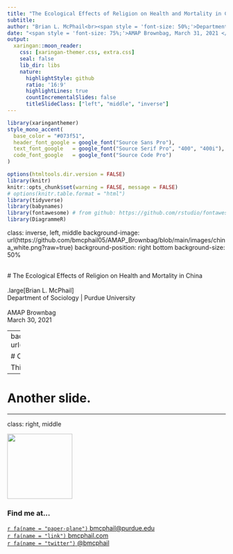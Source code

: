 ```yaml
---
title: "The Ecological Effects of Religion on Health and Mortality in China"
subtitle: 
author: "Brian L. McPhail<br><span style = 'font-size: 50%;'>Department of Sociology | Purdue University</span>"
date: "<span style = 'font-size: 75%;'>AMAP Brownbag, March 31, 2021 </span>"
output:
  xaringan::moon_reader:
    css: [xaringan-themer.css, extra.css]
    seal: false
    lib_dir: libs
    nature:
      highlightStyle: github
      ratio: '16:9'
      highlightLines: true
      countIncrementalSlides: false
      titleSlideClass: ["left", "middle", "inverse"]
---
```


```r
library(xaringanthemer)
style_mono_accent(
  base_color = "#073f51",
  header_font_google = google_font("Source Sans Pro"),
  text_font_google   = google_font("Source Serif Pro", "400", "400i"),
  code_font_google   = google_font("Source Code Pro")
)
```

```r
options(htmltools.dir.version = FALSE)
library(knitr)
knitr::opts_chunk$set(warning = FALSE, message = FALSE)
# options(knitr.table.format = "html")
library(tidyverse)
library(babynames)
library(fontawesome) # from github: https://github.com/rstudio/fontawesome
library(DiagrammeR)
```
class: inverse, left, middle
background-image: url(https://github.com/bmcphail05/AMAP_Brownbag/blob/main/images/china_white.png?raw=true)
background-position: right bottom
background-size: 50%

<br>
# The Ecological Effects of Religion on Health and Mortality in China
<br>
<br>
.large[Brian L. McPhail]  
Department of Sociology | Purdue University  
<br>AMAP Brownbag    
March 30, 2021

---
background-image: url(https://github.com/bmcphail05/AMAP_Brownbag/blob/0ac06249a681c1e1e1ee529a93ef9c62a1af2194/images/china_white.png) 

# One slide.

This is a test slide just to see what this lookz like yo!
---

# Another slide.

---
class: right, middle

<img class="circle" src="https://github.com/bmcphail05.png" width="150px"/>

### Find me at...

[`r fa(name = "paper-plane")` bmcphail@purdue.edu](mailto:bmcphail@purdue.edu)  
[`r fa(name = "link")` bmcphail.com](https://bmcphail.com)  
[`r fa(name = "twitter")` @bmcphail](http://twitter.com/bmcphail)  




